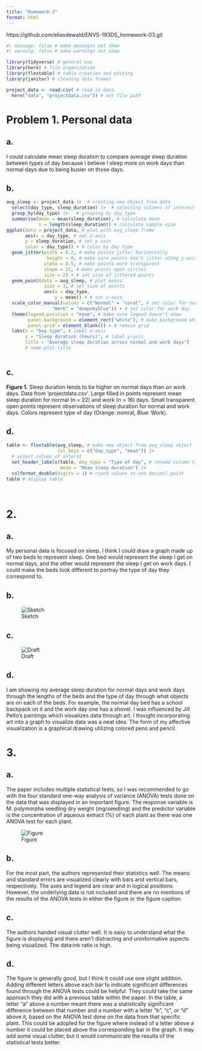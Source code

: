 ```yaml
---
title: "Homework-3"
format: html
---
```


https://github.com/eliasdewald/ENVS-193DS_homework-03.git

```r
#| message: false # make messages not show
#| warning: false # make warnings not show

library(tidyverse) # general use
library(here) # file organization
library(flextable) # table creation and editing
library(janitor) # cleaning data frames


```
```r
project_data <- read.csv( # read in data
  here("data", "projectdata.csv")) # set file path
```


# Problem 1. Personal data

## a. 

I could calculate mean sleep duration to compare average sleep duration between 
types of day because I believe I sleep more on work days than normal days due
to being busier on those days.

## b. 

```r
avg_sleep <- project_data |>  # creating new object from data
  select(day_type, sleep_duration) |>  # selecting columns of interest
  group_by(day_type) |>   # grouping by day_type
  summarise(mean = mean(sleep_duration), # calculate mean
            n = length(sleep_duration)) # calculate sample size
ggplot(data = project_data, # plot with avg_sleep frame
       aes(x = day_type, # set x-axis
       y = sleep_duration, # set y axis
       color = day_type)) + # color by day type
  geom_jitter(width = 0.2, # make points jitter horizontally
               height = 0, # make sure points don't jitter along y-axis
              alpha = 0.5, # make points more transparent
              shape = 21, # make points open circles
              size = 2) + # set size of jittered points
  geom_point(data = avg_sleep, # plot means 
              size = 3, # set size of points
              aes(x = day_type,
                  y = mean)) + # set x-axis
  scale_color_manual(values = c("Normal" = "coral", # set color for normal day
                 "Work" = "deepskyblue")) + # set color for work day
  theme(legend.position = "none", # make sure legend doesn't show
        panel.background = element_rect("white"), # make background white
        panel.grid = element_blank()) + # remove grid
  labs(x = "Day type", # label x-axis
       y = "Sleep duration (hours)", # label y-axis
       title = "Average sleep duration across normal and work days") 
       # name plot title
      
```

## c. 

**Figure 1.** Sleep duration tends to be higher on normal days than on work 
days. Data from 'projectdata.csv'. Large filled in points represent mean sleep
duration for normal (n = 22) and work (n = 16) days. Small transparent open 
points represent observations of sleep duration for normal and work days. Colors 
represent type of day (Orange: nomral, Blue: Work).

## d. 

```r
table <- flextable(avg_sleep, # make new object from avg_sleep object
                   col_keys = c("day_type", "mean")) |> 
  # select colums of interst
  set_header_labels(table, day_type = "Type of day", # rename column titles
                    mean = "Mean sleep duration") |> 
  colformat_double(digits = 1) # round values to one decimal point
table # display table

                                
```


# 2. 

## a. 

My personal data is focused on sleep. I think I could draw a graph made up of 
two beds to represent sleep. One bed would represent the sleep I get on normal
days, and the other would represent the sleep I get on work days. I could make
the beds look different to portray the type of day they correspond to. 

## b. 

![Sketch](C:/Users/elias/Git/ENVS-193DS_homework-03/IMG_9226.jpeg)

## c. 

![Draft](C:/Users/elias/Git/ENVS-193DS_homework-03/IMG_9227.jpeg)

## d. 

I am showing my average sleep duration for normal days and work days through
the lengths of the beds and the type of day through what objects are on each of 
the beds. For example, the normal day bed has a school backpack on it and the 
work day one has a shovel. I was influenced by Jill Pelto's paintings which 
visualizes data through art. I thought incorporating art into a graph to 
visualize data was a neat idea. The form of my affective visualization is a 
graphical drawing utilizing colored pens and pencil. 

# 3. 

## a. 

The paper includes multiple statistical tests, so I was recommended to go with 
the four standard one-way analysis of variance (ANOVA) tests done on the data
that was displayed in an important figure. The response variable is M. 
polymorpha seedling dry weight (mg/seedling) and the predictor variable is the concentration of aqueous extract (%) of each plant as there was one ANOVA test 
for each plant.

![Figure](C:/Users/elias/Git/ENVS-193DS_homework-03/Figure.png)

## b. 

For the most part, the authors represented their statistics well. The means and 
standard errors are visualized clearly with bars and vertical bars, 
respectively. The axes and legend are clear and in logical positions. However, 
the underlying data is not included and there are no mentions of the results of
the ANOVA tests in either the figure or the figure caption.

## c. 

The authors handed visual clutter well. It is easy to understand what the figure
is displaying and there aren't distracting and uninformative aspects being 
visualized. The data:ink ratio is high. 

## d. 

The figure is generally good, but I think it could use one slight addition. 
Adding different letters above each bar to indicate significant differences 
found through the ANOVA tests could be helpful. They could take the same 
approach they did with a previous table within the paper. In the table, a letter 
"a" above a number meant there was a statistically significant difference 
between that number and a number with a letter "b", "c", or "d" above it, based
on the ANOVA test done on the data from that specific plant. This could be 
adopted for the figure where instead of a letter above a number it could be 
placed above the corresponding bar in the graph. It may add some visual clutter,
but it would communicate the results of the statistical tests better.
